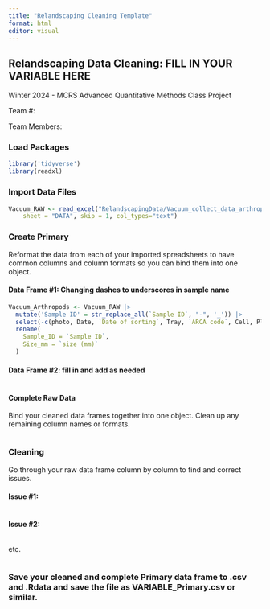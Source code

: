 ```yaml
---
title: "Relandscaping Cleaning Template"
format: html
editor: visual
---
```


## Relandscaping Data Cleaning: FILL IN YOUR VARIABLE HERE

Winter 2024 - MCRS Advanced Quantitative Methods Class Project

Team #:

Team Members:

### Load Packages

```r
library('tidyverse')
library(readxl)

```

### Import Data Files

```r
Vacuum_RAW <- read_excel("RelandscapingData/Vacuum_‏‏‏‏‏‏‏‏‏‏‏‏‏‏‏‏‏‏‏‏collect_data_arthropods_2019_7.12.21.xlsx", 
    sheet = "DATA", skip = 1, col_types="text")

```

### Create Primary

Reformat the data from each of your imported spreadsheets to have common columns and column formats so you can bind them into one object.

#### Data Frame #1: Changing dashes to underscores in sample name

```r
Vacuum_Arthropods <- Vacuum_RAW |>
  mutate('Sample ID' = str_replace_all(`Sample ID`, "-", '_')) |> 
  select(-c(photo, Date, `Date of sorting`, Tray, `ARCA code`, Cell, PlantRep, `Specific comments about specimen`, comments)) |> 
  rename(
    Sample_ID = `Sample ID`,
    Size_mm = `size (mm)`
  )
```

#### Data Frame #2: fill in and add as needed

```r
```

#### Complete Raw Data

Bind your cleaned data frames together into one object. Clean up any remaining column names or formats.

```r
```

### Cleaning

Go through your raw data frame column by column to find and correct issues.

#### Issue #1:

```r


```

#### Issue #2:

```r

```

etc.

```r

```

### Save your cleaned and complete Primary data frame to .csv and .Rdata and save the file as VARIABLE_Primary.csv or similar.

```r

```
